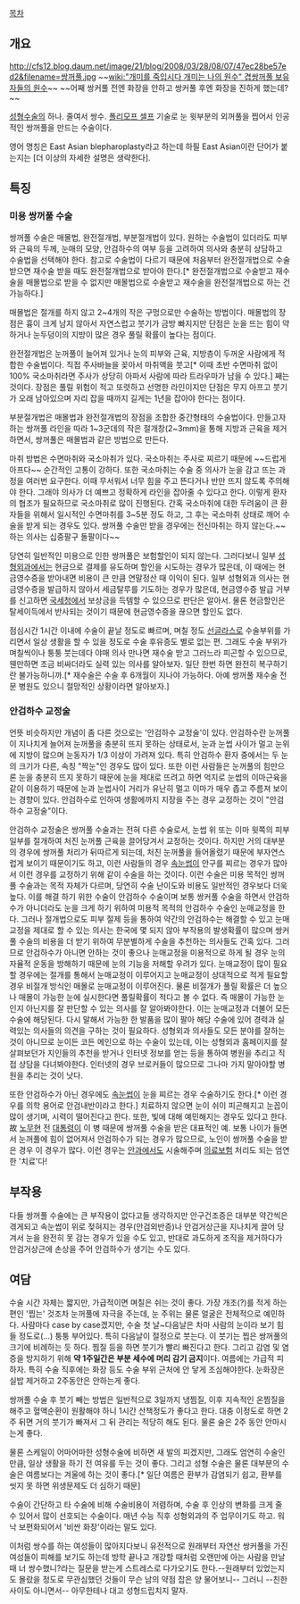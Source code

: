 [[목차]]
== 개요 ==
http://cfs12.blog.daum.net/image/21/blog/2008/03/28/08/07/47ec28be57ed2&filename=쌍꺼풀.jpg
~~[[wiki:"개미를 죽입시다 개미는 나의 원수" 겹쌍꺼풀 보유자들의 원수]]~~ ~~어째 쌍커풀 전엔 화장을 안하고 쌍커풀 후엔 화장을 진하게 했는데?~~ 

[[성형수술]]의 하나. 줄여서 쌍수. [[폴리모프 셀프]] 기술로 눈 윗부분의 외꺼풀을 찝어서 인공적인 쌍꺼풀을 만드는 수술이다.

영어 명칭은 East Asian blepharoplasty라고 하는데 하필 East Asian이란 단어가 붙는지는 [더 이상의 자세한 설명은 생략한다]. 

== 특징 ==
=== 미용 쌍꺼풀 수술 ===
쌍꺼풀 수술은 매몰법, 완전절개법, 부분절개법이 있다. 원하는 수술법이 있더라도 피부와 근육의 두께, 눈매의 모양, 안검하수의 여부 등을 고려하여 의사와 충분히 상담하고 수술법을 선택해야 한다. 참고로 수술법이 다르기 때문에 처음부터 완전절개법으로 수술받으면 재수술 받을 때도 완전절개법으로 받아야 한다.[* 완전절개법으로 수술받고 재수술을 매몰법으로 받을 수 없지만 매몰법으로 수술받고 재수술을 완전절개법으로 하는 건 가능하다.]

매몰법은 절개를 하지 않고 2~4개의 작은 구멍으로만 수술하는 방법이다. 매몰법의 장점은 흉이 크게 남지 않아서 자연스럽고 붓기가 금방 빠지지만 단점은 눈을 뜨는 힘이 약하거나 눈두덩이의 지방이 많은 경우 풀릴 확률이 높다는 점이다.

완전절개법은 눈꺼풀이 늘어져 있거나 눈의 피부와 근육, 지방층이 두꺼운 사람에게 적합한 수술법이다. 직접 주사바늘을 꽂아서 마취액을 붓고[* 이때 초반 수면마취 없이 100% 국소마취라면 주사가 상당히 아파서 사람에 따라 트라우마가 남을 수 있다.] 째는 것이다. 장점은 풀릴 위험이 적고 또렷하고 선명한 라인이지만 단점은 무지 아프고 붓기가 오래 남아있으며 자리 잡을 때까지 길게는 1년을 잡아야 한다는 점이다.

부분절개법은 매몰법과 완전절개법의 장점을 조합한 중간형태의 수술법이다. 만들고자 하는 쌍꺼풀 라인을 따라 1~3군데의 작은 절개창(2~3mm)을 통해 지방과 근육을 제거하면서, 쌍꺼풀은 매몰법과 같은 방법으로 만든다.

마취 방법은 수면마취와 국소마취가 있다. 국소마취는 주사로 찌르기 때문에 ~~드럽게 아프다~~ 순간적인 고통이 강하다. 또한 국소마취는 수술 중 의사가 눈을 감고 뜨는 과정을 여러번 요구한다. 이때 무서워서 너무 힘을 주고 뜬다거나 반만 뜨지 않도록 주의해야 한다. 그래야 의사가 더 예쁘고 정확하게 라인을 잡아줄 수 있다고 한다. 이렇게 환자의 협조가 필요하므로 국소마취로 많이 진행된다. 간혹 국소마취에 대한 두려움이 큰 환자들을 위해서 일시적인 수면마취를 3~5분 정도 하고, 그 후는 국소마취 상태로 깨어 수술을 받게 되는 경우도 있다. 쌍꺼풀 수술만 받을 경우에는 전신마취는 하지 않는다.~~하는 의사는 십중팔구 돌팔이다~~ 

당연히 일반적인 미용으로 인한 쌍꺼풀은 보험할인이 되지 않는다. 그러다보니 일부 [[성형외과]]에서는 현금으로 결제를 유도하며 할인을 시도하는 경우가 많은데, 이 때에는 현금영수증을 받아내면 비용이 큰 만큼 연말정산 때 이익이 된다. 일부 성형외과 의사는 현금영수증을 발급하지 않아서 세금탈루를 기도하는 경우가 많은데, 현금영수증 발급 거부를 신고하면 [[국세청]]에서 보상금을 득템할 수 있으므로 판단은 알아서. 물론 현금할인은 탈세이득에서 반사되는 것이기 때문에 현금영수증을 끊으면 할인도 없다.

점심시간 1시간 이내에 수술이 끝날 정도로 빠르며, 며칠 정도 [[선글라스]]로 수술부위를 가리면서 일상 생활을 할 수 있을 정도로 수술 후유증도 별로 없는 편. 그래도 수술 부위가 며칠씩이나 퉁퉁 붓는데다 야매 의사 만나면 재수술 받고 그러느라 피곤할 수 있으므로, 웬만하면 조금 비싸더라도 실력 있는 의사를 알아보자. 일단 한번 하면 완전히 복구하기란 불가능하니까.[* 재수술은 수술 후 6개월이 지나야 가능하다. 아예 쌍꺼풀 재수술 전문 병원도 있으니 절망적인 상황이라면 알아보자.]

=== 안검하수 교정술 ===
언뜻 비슷하지만 개념이 좀 다른 것으로는 '안검하수 교정술'이 있다. 안검하수란 눈꺼풀이 지나치게 늘어져 눈꺼풀을 충분히 뜨지 못하는 상태로서, 눈과 눈썹 사이가 멀고 눈위에 지방이 많으며 눈동자가 1/3 이상이 가려져 있다. 특히 안검하수 환자 중에서는 두 눈의 크기가 다른, 속칭 "짝눈"인 경우도 많이 있다. 또한 이런 사람들은 눈꺼풀의 힘만으론 눈을 충분히 뜨지 못하기 때문에 눈을 제대로 뜨려고 하면 억지로 눈썹의 이마근육을 같이 이용하기 때문에 눈과 눈썹사이 거리가 유난히 멀고 이마가 매우 좁고 주름져 보이는 경향이 있다. 안검하수로 인하여 생활에까지 지장을 주는 경우 교정하는 것이 "안검하수 교정술"이다. 

안검하수 교정술은 쌍꺼풀 수술과는 전혀 다른 수술로서, 눈썹 위 또는 이마 윗쪽의 피부 일부를 절개하여 처진 눈꺼풀 근육을 끌어당겨서 교정하는 것이다. 하지만 거의 대부분의 경우에 쌍꺼풀 처리가 뒤따르게 되는데, 처친 눈꺼풀을 들어올렸기 때문에 부자연스럽게 보이기 때문이기도 하고, 이런 사람들의 경우 [[속눈썹]]이 안구를 찌르는 경우가 많아서 이런 경우를 교정하기 위해 같이 수술을 하는 것이다. 이런 수술은 미용 목적인 쌍꺼풀 수술과는 목적 자체가 다르며, 당연히 수술 난이도와 비용도 일반적인 경우보다 더욱 높다. 이를 해결 하기 위한 수술이 안검하수 수술이며 보통 쌍커풀 수술을 하면서 안검하수가 아니더라도 눈을 크게 하기 위하여 미용적 목적의 안검하수 수술인 눈매교정을 한다. 그러나 절개법으로도 피부 절제 등을 통하여 약간의 안검하수는 해결할 수 있고 눈매교정을 제대로 할 수 있는 의사는 한국에 몇 되지 않아 부작용의 발생확률이 많으며 쌍커풀 수술의 비용을 더 받기 위하여 무분별하게 수술을 추천하는 의사들도 간혹 있다. 그러므로 안검하수가 아니면 안하는 것이 좋으나 눈매교정을 미용적으로 하게 될 경우 눈의 자율적 운동을 방해하기 때문에 눈의 기능을 저해할 우려가 있다. 눈매교정이 많이 필요할 경우에는 절개를 통해서 눈매교정이 이루어지고 눈매교정이 상대적으로 적게 필요할 경우 비절개 방식인 매몰로 눈매교정이 이루어진다. 물론 비절개가 풀릴 확률은 더 높으나 매몰이 가능한 눈에 실시한다면 풀릴확률이 적다고 볼 수 없다. 즉 매몰이 가능한 눈인지 아닌지를 잘 판단할 수 있는 의사를 잘 알아봐야한다. 이는 눈매교정과 더불어 모든 수술에 해당된다. 다시 말해서 가능한 한 발품을 많이 팔아 해당 수술에 있어 경력과 실력있는 의사들의 의견을 구하는 것이 필요하다. 성형외과 의사들도 모든 분야를 잘하는 것이 아니므로 눈이든 코든 메인으로 하는 수술이 있는데, 이는 성형외과 홈페이지를 잘 살펴보던가 지인들의 추천을 받거나 인터넷 정보를 얻는 등을 통하여 병원을 추리고 직접 상담을 다녀봐야한다. 인터넷의 경우 브로커들이 많으므로 그나마 가지 말아야할 병원을 추리는 것이 낫다. 

또한 안검하수가 아닌 경우에도 [[속눈썹]]이 눈을 찌르는 경우 수술하기도 한다.[* 이런 경우를 의학 용어로 안검내반이라고 한다.] 치료하지 않으면 눈이 쉬이 피곤해지고 눈꼽이 많이 생기며, 시력이 떨어진다고 한다. 또한, 빛에 대해 예민해지는 경우도 있다고 한다. 故 [[노무현]] 전 [[대통령]]이 이 병 때문에 쌍꺼풀 수술을 받은 대표적인 예. 보통 나이가 들면서 눈꺼풀에 힘이 없어져서 안검하수가 되는 경우가 많으므로, 노인이 쌍꺼풀 수술을 받은 경우 이 경우가 많다. 이런 경우는 [[안과]]에서도 시술해주며 [[의료보험]] 처리도 되는 엄연한 '치료'다!


== 부작용 ==


다들 쌍꺼풀 수술에는 큰 부작용이 없다고들 생각하지만 안구건조증은 대부분 약간씩은 겪게되고 속눈썹이 위로 젖혀지는 경우(안검외반증)나 안검거상근을 지나치게 끌어 당겨서 눈을 완전히 못 감는 경우가 있을 수도 있고, 반대로 과도하게 조직을 제거하다가 안검거상근에 손상을 주어 안검하수가 생기는 수도 있다.

 
== 여담 ==
수술 시간 자체는 짧지만, 가급적이면 며칠은 쉬는 것이 좋다. 가장 개조(?)를 적게 하는 편인 '찝는' 것조차 눈꺼풀에 자극을 주는데, 눈 주위는 물론 얼굴은 전체적으로 예민하다. 사람마다 case by case겠지만, 수술 첫 날~다음날은 차마 사람의 눈이라 보기 힘들 정도로(...) 퉁퉁 부어있다. 특히 다음날이 절정으로 붓는다. 이 붓기는 찝은 쌍꺼풀의 크기에 비례하는 듯 하다. 찜질 등을 하면 붓기가 빨리 빠진다고 한다. 그리고 감염 및 염증을 방지하기 위해 '''약 1주일간은 부분 세수에 머리 감기 금지'''이다. 여름에는 가급적 피하자. 특히 수술 직후에는 화장 등도 수술 부위 근처에 안 닿게 조심해야한다. 눈화장은 실밥 제거하고 2주동안은 안하는게 좋다.

쌍꺼풀 수술 후 붓기 빼는 방법은 일반적으로 3일까지 냉찜질, 이후 지속적인 온찜질을 해주고 혈액순환이 원활해야 하니 1시간 산책정도가 좋다고 한다. 대충 이정도로 하면 2주 뒤면 거의 붓기가 빠져서 그 뒤 관리는 적당히 해도 된다. 물론 술은 2주 동안 안마시는게 좋다. 

물론 스케일이 어마어마한 성형수술에 비하면 새 발의 피겠지만, 그래도 엄연히 수술인 만큼, 일상 생활을 하기 전 여유를 두는 것이 좋다. 그리고 성형 수술은 물론 대부분의 수술은 여름보다는 겨울에 하는 것이 좋다.[* 일단 여름은 환부가 감염되기 쉽고, 환부를 씻지 못 하면 위생문제도 더 심하기 때문]

수술이 간단하고 타 수술에 비해 수술비용이 저렴하며, 수술 후 인상의 변화를 크게 줄 수 있어서 많이 선호되는 수술이다. 매년 수능 직후 성형외과의 주 업무이기도 하고. 워낙 보편화되어서 '비싼 화장'이라는 말도 있다.

이처럼 쌍수를 하는 여성들이 많아지다보니 유전적으로 원래부터 자연산 쌍커풀을 가진 여성들이 피해를 보기도 하는데 방학 끝나고 개강할 때처럼 오랜만에 아는 사람을 만날 때 너 쌍수했니?라는 질문을 받는게 스트레스로 다가오기도 한다.--원래부터 있었는지도 몰랐을 정도로 무관심했던 것들이 무슨 남의 약점 잡은 양 물어보니-- 그러니 --친한 사이도 아니면서-- 아무한테나 대고 성형드립치지 말자.
